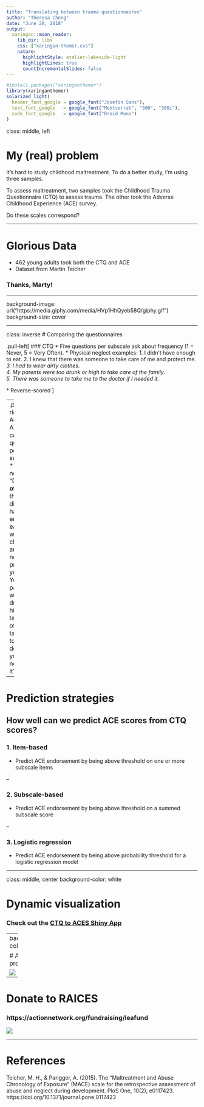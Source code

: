 ```yaml
---
title: "Translating between trauma questionnaires"
author: "Theresa Cheng"
date: "June 20, 2018"
output:
  xaringan::moon_reader:
    lib_dir: libs
    css: ["xaringan-themer.css"]
    nature:
      highlightStyle: atelier-lakeside-light
      highlightLines: true
      countIncrementalSlides: false
---
```


```r
#install.packages("xaringanthemer")
library(xaringanthemer)
solarized_light(
  header_font_google = google_font("Josefin Sans"),
  text_font_google   = google_font("Montserrat", "300", "300i"),
  code_font_google   = google_font("Droid Mono")
)
```

class: middle, left

# My (real) problem

It's hard to study childhood maltreatment. To do a better study, I'm using three samples. 

To assess maltreatment, two samples took the Childhood Trauma Questionnaire (CTQ) to assess trauma. The other took the Adverse Childhood Experience (ACE) survey. 

Do these scales correspond?

---

# Glorious Data

* 462 young adults took both the CTQ and ACE
* Dataset from Martin Teicher

### Thanks, Marty! 

---

background-image: url("https://media.giphy.com/media/HVp1HhQyeb58Q/giphy.gif")
background-size: cover

---

class: inverse
# Comparing the questionnaires

.pull-left[
### CTQ
* Five questions per subscale ask about frequency (1 = Never, 5 = Very Often).
* Physical neglect examples:
  1. I didn't have enough to eat.
  2. I knew that there was someone to take care of me and protect me.*
  3. I had to wear dirty clothes.  
  4. My parents were too drunk or high to take care of the family.  
  5. There was someone to take me to the doctor if I needed it.*  

\* Reverse-scored 
]

--
.pull-right[
### ACE
* Asks one compound question per subscale.
* Physical neglect: "Did you **often** feel that you didn’t have enough to eat, had to wear dirty clothes, and had no one to protect you? -or- Your parents were too drunk or high to take care of you or take you to the doctor if you needed it?"
]

---

# Prediction strategies

How well can we predict ACE scores from CTQ scores?
--

### 1. Item-based
* Predict ACE endorsement by being above threshold on one or more subscale items

--

### 2. Subscale-based
* Predict ACE endorsement by being above threshold on a summed subscale score

--

### 3. Logistic regression
* Predict ACE endorsement by being above probability threshold for a logistic regression model

---

class: middle, center
background-color: white

# Dynamic visualization

### Check out the [CTQ to ACES Shiny App](https://theresacheng.shinyapps.io/ctq_to_aces_shiny/)

---
background-color: white

# A word on process

![](graph_3_before_after.jpg) 

---

# Donate to RAICES

### https://actionnetwork.org/fundraising/leafund

![](donate_to_raices.png)


---

# References 

Teicher, M. H., & Parigger, A. (2015). The “Maltreatment and Abuse Chronology of Exposure” (MACE) scale for the retrospective assessment of abuse and neglect during development. PloS One, 10(2), e0117423. https://doi.org/10.1371/journal.pone.0117423

